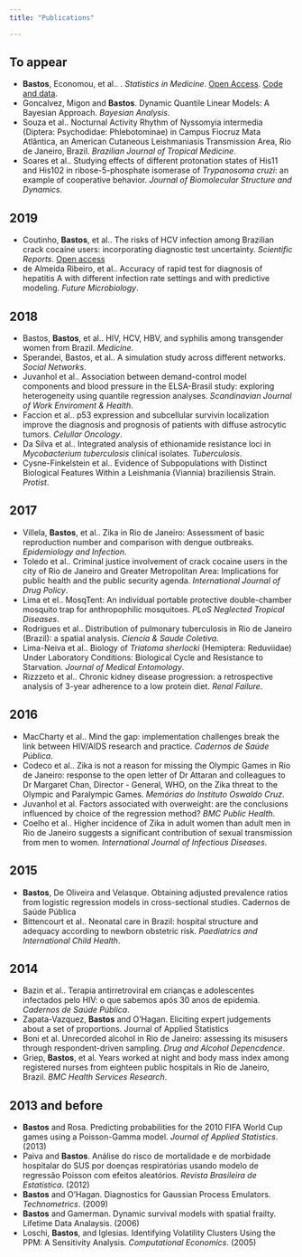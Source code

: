```yaml
---
title: "Publications"

---
```



## To appear

  - **Bastos**, Economou, et al.. . *Statistics in Medicine*. [Open Access](https://onlinelibrary.wiley.com/doi/full/10.1002/sim.8303). [Code and data](https://github.com/lsbastos/Delay).
  - Goncalvez, Migon and **Bastos**. Dynamic Quantile Linear Models: A Bayesian Approach. *Bayesian Analysis*.
  - Souza et al.. Nocturnal Activity Rhythm of Nyssomyia intermedia (Diptera: Psychodidae: Phlebotominae) in Campus Fiocruz Mata Atlântica, an American Cutaneous Leishmaniasis Transmission Area, Rio de Janeiro, Brazil. *Brazilian Journal of Tropical Medicine*.
  - Soares et al.. Studying effects of different protonation states of His11 and His102 in ribose-5-phosphate isomerase of _Trypanosoma cruzi_: an example of cooperative behavior. *Journal of Biomolecular Structure and Dynamics*.


## 2019

  - Coutinho, **Bastos**, et al.. The risks of HCV infection among Brazilian crack cocaine users: incorporating diagnostic test uncertainty. *Scientific Reports*. [Open access](https://www.nature.com/articles/s41598-018-35657-0)
  - de Almeida Ribeiro, et al.. Accuracy of rapid test for diagnosis of hepatitis A with different infection rate settings and with predictive modeling. *Future Microbiology*.
  

## 2018

  - Bastos, **Bastos**, et al.. HIV, HCV, HBV, and syphilis among transgender women from Brazil. *Medicine*.
  - Sperandei, Bastos, et al.. A simulation study across different networks. *Social Networks*.
  - Juvanhol et al.. Association between demand-control model components and blood pressure in the ELSA-Brasil study: exploring heterogeneity using quantile regression analyses. *Scandinavian Journal of Work Enviroment & Health*.
  - Faccion et al.. p53 expression and subcellular survivin localization improve the diagnosis and prognosis of patients with diffuse astrocytic tumors. *Celullar Oncology*.
  - Da Silva et al.. Integrated analysis of ethionamide resistance loci in _Mycobacterium tuberculosis_ clinical isolates. *Tuberculosis*.
  - Cysne-Finkelstein et al.. Evidence of Subpopulations with Distinct Biological Features Within a Leishmania (Viannia) braziliensis Strain. *Protist*.


## 2017

  - Villela, **Bastos**, et al.. Zika in Rio de Janeiro: Assessment of basic reproduction number and comparison with dengue outbreaks. *Epidemiology and Infection*.
  - Toledo et al.. Criminal justice involvement of crack cocaine users in the city of Rio de Janeiro and Greater Metropolitan Area: Implications for public health and the public security agenda. *International Journal of Drug Policy*.
  - Lima et el.. MosqTent: An individual portable protective double-chamber mosquito trap for anthropophilic mosquitoes. *PLoS Neglected Tropical Diseases*.
  - Rodrigues et al.. Distribution of pulmonary tuberculosis in Rio de Janeiro (Brazil): a spatial analysis. *Ciencia & Saude Coletiva*.
  - Lima-Neiva et al.. Biology of _Triatoma sherlocki_ (Hemiptera: Reduviidae) Under Laboratory Conditions: Biological Cycle and Resistance to Starvation. *Journal of Medical Entomology*.
  - Rizzzeto et al.. Chronic kidney disease progression: a retrospective analysis of 3-year adherence to a low protein diet. *Renal Failure*.

## 2016

  - MacCharty et al.. Mind the gap: implementation challenges break the link between HIV/AIDS research and practice. *Cadernos de Saúde Pública*.
  - Codeco et al.. Zika is not a reason for missing the Olympic Games in Rio de Janeiro: response to the open letter of Dr Attaran and colleagues to Dr Margaret Chan, Director - General, WHO, on the Zika threat to the Olympic and Paralympic Games. *Memórias do Instituto Oswaldo Cruz*.
  - Juvanhol et al. Factors associated with overweight: are the conclusions influenced by choice of the regression method? *BMC Public Health*.
  - Coelho et al.. Higher incidence of Zika in adult women than adult men in Rio de Janeiro suggests a significant contribution of sexual transmission from men to women. *International Journal of Infectious Diseases*.

## 2015

  - **Bastos**, De Oliveira and Velasque. Obtaining adjusted prevalence ratios from logistic regression models in cross-sectional studies. Cadernos de Saúde Pública
  - Bittencourt et al.. Neonatal care in Brazil: hospital structure and adequacy according to newborn obstetric risk. *Paediatrics and International Child Health*.

## 2014

  - Bazin et al.. Terapia antirretroviral em crianças e adolescentes infectados pelo HIV: o que sabemos após 30 anos de epidemia. *Cadernos de Saúde Pública*.
  - Zapata-Vazquez, **Bastos** and O'Hagan. Eliciting expert judgements about a set of proportions. Journal of Applied Statistics
  - Boni et al. Unrecorded alcohol in Rio de Janeiro: assessing its misusers through respondent-driven sampling. *Drug and Alcohol Depencdence*.
  - Griep, **Bastos**, et al. Years worked at night and body mass index among registered nurses from eighteen public hospitals in Rio de Janeiro, Brazil. *BMC Health Services Research*.
  
## 2013 and before

  - **Bastos** and Rosa. Predicting probabilities for the 2010 FIFA World Cup games using a Poisson-Gamma model. *Journal of Applied Statistics*. (2013)
  - Paiva and **Bastos**. Análise do risco de mortalidade e de morbidade hospitalar do SUS por doenças respiratórias usando modelo de regressão Poisson com efeitos aleatórios. *Revista Brasileira de Estatística*. (2012)
  - **Bastos** and O'Hagan. Diagnostics for Gaussian Process Emulators. *Technometrics*. (2009)
  - **Bastos** and Gamerman. Dynamic survival models with spatial frailty. Lifetime Data Analaysis. (2006)
  - Loschi, **Bastos**, and Iglesias. Identifying Volatility Clusters Using the PPM: A Sensitivity Analysis. *Computational Economics*. (2005)
